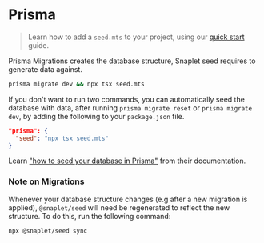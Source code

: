 # Prisma

> Learn how to add a `seed.mts` to your project, using our [quick start](/seed/getting-started/quick-start) guide.

Prisma Migrations creates the database structure, Snaplet seed requires to generate data against.

```bash >_&nbsp;terminal
prisma migrate dev && npx tsx seed.mts
```

If you don't want to run two commands, you can automatically seed the database with data, after running `prisma migrate reset` or `prisma migrate dev`, by adding the following to your `package.json` file.

```json package.json
"prisma": {
  "seed": "npx tsx seed.mts"
}
```

Learn ["how to seed your database in Prisma"](https://www.prisma.io/docs/guides/database/seed-database#how-to-seed-your-database-in-prisma) from their documentation.

### Note on Migrations

Whenever your database structure changes (e.g after a new migration is applied), `@snaplet/seed` will need be regenerated to reflect the new structure. To do this, run the following command:
```bash >_&nbsp;terminal
npx @snaplet/seed sync
```